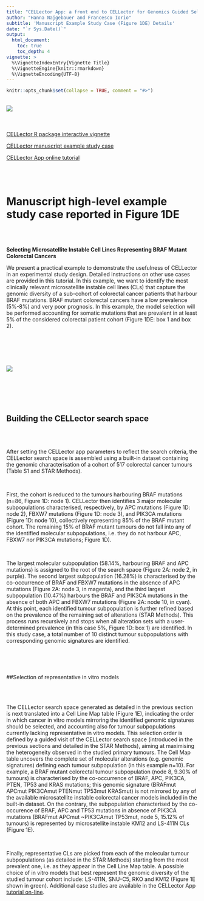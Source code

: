 ```yaml
---
title: "CELLector App: a front end to CELLector for Genomics Guided Selection of Cancer in vitro models"
author: "Hanna Najgebauer and Francesco Iorio"
subtitle: 'Manuscript Example Study Case (Figure 1DE) Details'
date: "`r Sys.Date()`"
output:
  html_document:
    toc: true
    toc_depth: 4
vignette: >
  %\VignetteIndexEntry{Vignette Title}
  %\VignetteEngine{knitr::rmarkdown}
  %\VignetteEncoding{UTF-8}
---
```


```r
knitr::opts_chunk$set(collapse = TRUE, comment = "#>")
```
 <br> 
![](../www/Cellector-logo-double-size.png)
<br> <br> <br><br>
[CELLector R package interactive vignette](https://rpubs.com/francescojm/CELLector)

[CELLector manuscript example study case](https://rpubs.com/francescojm/CELLector_mans_ex)

[CELLector App online tutorial](https://rpubs.com/francescojm/CELLector_App)
<br> <br> <br><br>


# Manuscript high-level example study case reported in Figure 1DE

<br><br>

**Selecting Microsatellite Instable Cell Lines Representing BRAF Mutant Colorectal Cancers**

We present a practical example to demonstrate the usefulness of CELLector in an experimental study design. Detailed instructions on other use cases are provided in this tutorial.
In this example, we want to identify the most clinically relevant microsatellite instable cell lines (CLs) that capture the genomic diversity of a sub-cohort of colorectal cancer patients that harbour BRAF mutations. BRAF mutant colorectal cancers have a low prevalence (5%-8%) and very poor prognosis. In this example, the model selection will be performed accounting for somatic mutations that are prevalent in at least 5% of the considered colorectal patient cohort (Figure 1DE: box 1 and box 2).

<br> <br> <br><br>

![](../www/PaperFigure.png)

<br> <br> <br><br>

## Building the CELLector search space

<br><br>

After setting the CELLector app parameters to reflect the search criteria, the CELLector search space is assembled using a built-in dataset containing the genomic characterisation of a cohort of 517 colorectal cancer tumours (Table S1 and STAR Methods). 

<br>

First, the cohort is reduced to the tumours harbouring BRAF mutations (n=86, Figure 1D: node 1). CELLector then identifies 3 major molecular subpopulations characterised, respectively, by APC mutations (Figure 1D: node 2), FBXW7 mutations (Figure 1D: node 3), and PIK3CA mutations (Figure 1D: node 10), collectively representing 85% of the BRAF mutant cohort. The remaining 15% of BRAF mutant tumours do not fall into any of the identified molecular subpopulations, i.e. they do not harbour APC, FBXW7 nor PIK3CA mutations; Figure 1D). 

<br>

The largest molecular subpopulation (58.14%, harbouring BRAF and APC mutations) is assigned to the root of the search space (Figure 2A: node 2, in purple). The second largest subpopulation (16.28%) is characterised by the co-occurrence of BRAF and FBXW7 mutations in the absence of APC mutations (Figure 2A: node 3, in magenta), and the third largest subpopulation (10.47%) harbours the BRAF and PIK3CA mutations in the absence of both APC and FBXW7 mutations (Figure 2A: node 10, in cyan). At this point, each identified tumour subpopulation is further refined based on the prevalence of the remaining set of alterations (STAR Methods). This process runs recursively and stops when all alteration sets with a user-determined prevalence (in this case 5%, Figure 1D: box 1) are identified. In this study case, a total number of 10 distinct tumour subpopulations with corresponding genomic signatures are identified.

<br><br><br>

##Selection of representative in vitro models

<br><br>

The CELLector search space generated as detailed in the previous section is next translated into a Cell Line Map table (Figure 1E), indicating the order in which cancer in vitro models mirroring the identified genomic signatures should be selected, and accounting also for tumour subpopulations currently lacking representative in vitro models. This selection order is defined by a guided visit of the CELLector search space (introduced in the previous sections and detailed in the STAR Methods), aiming at maximising the heterogeneity observed in the studied primary tumours. The Cell Map table uncovers the complete set of molecular alterations (e.g. genomic signatures) defining each tumour subpopulation (in this example n=10). For example, a BRAF mutant colorectal tumour subpopulation (node 8, 9.30% of tumours) is characterised by the co-occurrence of BRAF, APC, PIK3CA, PTEN, TP53 and KRAS mutations; this genomic signature (BRAFmut APCmut PIK3CAmut PTENmut TP53mut KRASmut) is not mirrored by any of the available microsatellite instable colorectal cancer models included in the built-in dataset. On the contrary, the subpopulation characterised by the co-occurence of BRAF, APC and TP53 mutations in absence of PIK3CA mutations (BRAFmut APCmut ~PIK3CAmut TP53mut, node 5, 15.12% of tumours) is represented by microsatellite instable KM12 and LS-411N CLs (Figure 1E).   

<br>

Finally, representative CLs are picked from each of the molecular tumour subpopulations (as detailed in the STAR Methods) starting from the most prevalent one, i.e. as they appear in the Cell Line Map table. A possible choice of in vitro models that best represent the genomic diversity of the studied tumour cohort include: LS-411N, SNU-C5, RKO and KM12 (Figure 1E shown in green). Additional case studies are available in the CELLector App [tutorial on-line](https://rpubs.com/francescojm/CELLector_App).




